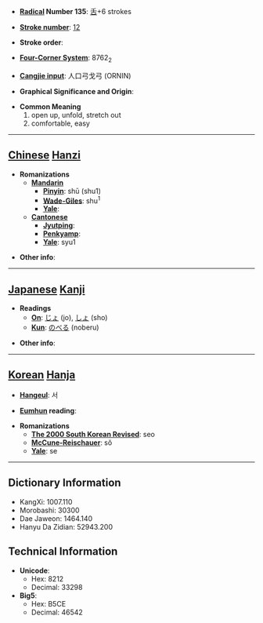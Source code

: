 * '''[[Wiktionary:Chinese radical index| Radical]] Number 135''': [[Wiktionary:Chinese radical index 舌|舌]]+6 strokes

* '''[[Wiktionary:Chinese total strokes index|Stroke number]]''': [[Wiktionary:Chinese total strokes index 12|12]]

* '''Stroke order''': 

* '''[[Wiktionary:Chinese four corner index|Four-Corner System]]''': 8762<sub>2</sub>

* '''[[Wiktionary:Chinese Cangjie index|Cangjie input]]''': 人口弓戈弓 (ORNIN)

* '''Graphical Significance and Origin''': 

* '''Common Meaning'''
*#open up, unfold, stretch out
*# comfortable, easy


----

== [[Chinese]] [[Hanzi]] ==

* '''Romanizations'''
** '''[[Mandarin]]'''
*** '''[[Pinyin]]''': shū (shu1)
*** '''[[Wade-Giles]]''': shu<sup>1</sup>
*** '''[[Yale]]''': 
** '''[[Cantonese]]'''
*** '''[[Jyutping]]''':
*** '''[[Penkyamp]]''': 
*** '''[[Yale]]''': syu1

* '''Other info''': 

----

== [[Japanese]] [[Kanji]] ==

* '''Readings'''
** '''[[On]]''': [[じょ]] (jo), [[しょ]] (sho)
** '''[[Kun]]''': [[のべる]] (noberu)

* '''Other info''':  

----

== [[Korean]] [[Hanja]] ==

* '''[[Hangeul]]''': 서

* '''[[Eumhun]] reading''': 

* '''Romanizations'''
** '''[[The 2000 South Korean Revised Romanization|The 2000 South Korean Revised]]''': seo
** '''[[McCune-Reischauer]]''': sŏ
** '''[[Yale]]''': se

----

== Dictionary Information ==

* KangXi: 1007.110
* Morobashi: 30300
* Dae Jaweon: 1464.140
* Hanyu Da Zidian: 52943.200

== Technical Information ==

* '''Unicode''':
** Hex: 8212
** Decimal: 33298
* '''Big5''':
** Hex: B5CE
** Decimal: 46542